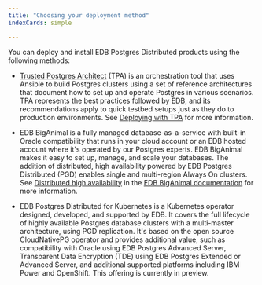 ```yaml
---
title: "Choosing your deployment method"
indexCards: simple

---
```


You can deploy and install EDB Postgres Distributed products using the following methods:

- [Trusted Postgres Architect](/tpa/latest) (TPA) is an orchestration tool that uses Ansible to build Postgres clusters using a set of reference architectures that document how to set up and operate Postgres in various scenarios. TPA represents the best practices followed by EDB, and its recommendations apply to quick testbed setups just as they do to production environments. See [Deploying with TPA](tpa) for more information.

- EDB BigAnimal is a fully managed database-as-a-service with built-in Oracle compatibility that runs in your cloud account or an EDB hosted account where it's operated by our Postgres experts. EDB BigAnimal makes it easy to set up, manage, and scale your databases. The addition of distributed, high availability powered by EDB Postgres Distributed (PGD) enables single and multi-region Always On clusters.  See [Distributed high availability](/biganimal/latest/overview/02_high_availability/#distributed-high-availability) in the [EDB BigAnimal documentation](/biganimal/latest) for more information.

- EDB Postgres Distributed for Kubernetes is a Kubernetes operator designed, developed, and supported by EDB. It covers the full lifecycle of highly available Postgres database clusters with a multi-master architecture, using PGD replication. It's based on the open source CloudNativePG operator and provides additional value, such as compatibility with Oracle using EDB Postgres Advanced Server, Transparent Data Encryption (TDE) using EDB Postgres Extended or Advanced Server, and additional supported platforms including IBM Power and OpenShift.  This offering is currently in preview.

